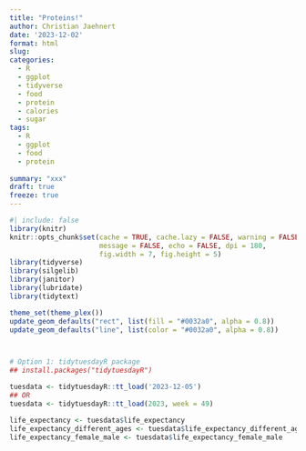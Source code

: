 ```yaml
---
title: "Proteins!"
author: Christian Jaehnert
date: '2023-12-02'
format: html
slug: 
categories:
  - R
  - ggplot
  - tidyverse
  - food
  - protein
  - calories
  - sugar
tags:
  - R
  - ggplot
  - food
  - protein
  
summary: "xxx"
draft: true
freeze: true
---
```


```r
#| include: false
library(knitr)
knitr::opts_chunk$set(cache = TRUE, cache.lazy = FALSE, warning = FALSE, 
                      message = FALSE, echo = FALSE, dpi = 180,
                      fig.width = 7, fig.height = 5)
library(tidyverse)
library(silgelib)
library(janitor)
library(lubridate)
library(tidytext)

theme_set(theme_plex())
update_geom_defaults("rect", list(fill = "#0032a0", alpha = 0.8))
update_geom_defaults("line", list(color = "#0032a0", alpha = 0.8))



# Option 1: tidytuesdayR package 
## install.packages("tidytuesdayR")

tuesdata <- tidytuesdayR::tt_load('2023-12-05')
## OR
tuesdata <- tidytuesdayR::tt_load(2023, week = 49)

life_expectancy <- tuesdata$life_expectancy
life_expectancy_different_ages <- tuesdata$life_expectancy_different_ages
life_expectancy_female_male <- tuesdata$life_expectancy_female_male


```
